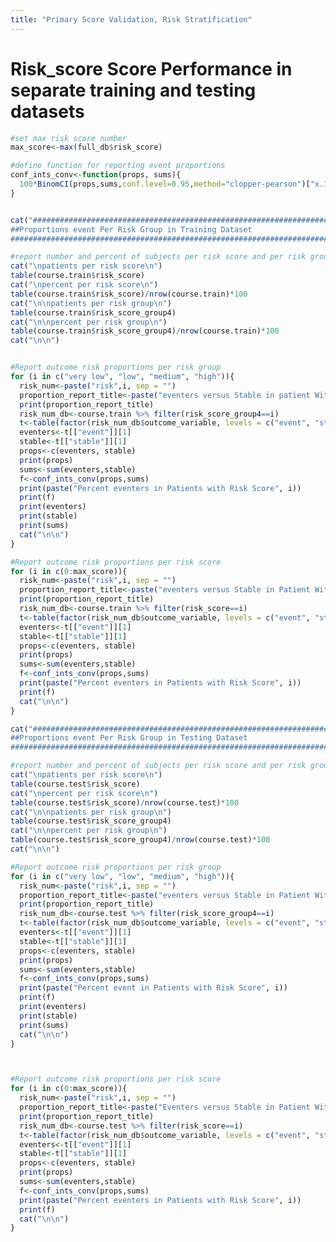 ---
title: "Primary Score Validation, Risk Stratification"
---

# Risk_score Score Performance in separate training and testing datasets


```{r}


#set max risk score number
max_score<-max(full_db$risk_score)

#define function for reporting event proportions
conf_ints_conv<-function(props, sums){
  100*BinomCI(props,sums,conf.level=0.95,method="clopper-pearson")["x.1",]
}


cat("###########################################################################
##Proportions event Per Risk Group in Training Dataset
###########################################################################\n\n")

#report number and percent of subjects per risk score and per risk groups. 
cat("\npatients per risk score\n")
table(course.train$risk_score)
cat("\npercent per risk score\n")
table(course.train$risk_score)/nrow(course.train)*100
cat("\n\npatients per risk group\n")
table(course.train$risk_score_group4)
cat("\n\npercent per risk group\n")
table(course.train$risk_score_group4)/nrow(course.train)*100
cat("\n\n")


#Report outcome risk proportions per risk group
for (i in c("very low", "low", "medium", "high")){
  risk_num<-paste("risk",i, sep = "")
  proportion_report_title<-paste("eventers versus Stable in patient With Risk Group",i)
  print(proportion_report_title)
  risk_num_db<-course.train %>% filter(risk_score_group4==i)
  t<-table(factor(risk_num_db$outcome_variable, levels = c("event", "stable")))
  eventers<-t[["event"]][1]
  stable<-t[["stable"]][1]
  props<-c(eventers, stable)
  print(props)
  sums<-sum(eventers,stable)
  f<-conf_ints_conv(props,sums)
  print(paste("Percent eventers in Patients with Risk Score", i))
  print(f)
  print(eventers)
  print(stable)
  print(sums)
  cat("\n\n")
}

#Report outcome risk proportions per risk score
for (i in c(0:max_score)){
  risk_num<-paste("risk",i, sep = "")
  proportion_report_title<-paste("eventers versus Stable in Patient With Risk Score",i)
  print(proportion_report_title)
  risk_num_db<-course.train %>% filter(risk_score==i)
  t<-table(factor(risk_num_db$outcome_variable, levels = c("event", "stable")))
  eventers<-t[["event"]][1]
  stable<-t[["stable"]][1]
  props<-c(eventers, stable)
  print(props)
  sums<-sum(eventers,stable)
  f<-conf_ints_conv(props,sums)
  print(paste("Percent eventers in Patients with Risk Score", i))
  print(f)
  cat("\n\n")
}

```


```{r}

cat("###########################################################################
##Proportions event Per Risk Group in Testing Dataset
###########################################################################\n\n")

#report number and percent of subjects per risk score and per risk groups. 
cat("\npatients per risk score\n")
table(course.test$risk_score)
cat("\npercent per risk score\n")
table(course.test$risk_score)/nrow(course.test)*100
cat("\n\npatients per risk group\n")
table(course.test$risk_score_group4)
cat("\n\npercent per risk group\n")
table(course.test$risk_score_group4)/nrow(course.test)*100
cat("\n\n")

#Report outcome risk proportions per risk group
for (i in c("very low", "low", "medium", "high")){
  risk_num<-paste("risk",i, sep = "")
  proportion_report_title<-paste("eventers versus Stable in Patient With Risk Group",i)
  print(proportion_report_title)
  risk_num_db<-course.test %>% filter(risk_score_group4==i)
  t<-table(factor(risk_num_db$outcome_variable, levels = c("event", "stable")))
  eventers<-t[["event"]][1]
  stable<-t[["stable"]][1]
  props<-c(eventers, stable)
  print(props)
  sums<-sum(eventers,stable)
  f<-conf_ints_conv(props,sums)
  print(paste("Percent event in Patients with Risk Score", i))
  print(f)
  print(eventers)
  print(stable)
  print(sums)
  cat("\n\n")
}



#Report outcome risk proportions per risk score
for (i in c(0:max_score)){
  risk_num<-paste("risk",i, sep = "")
  proportion_report_title<-paste("Eventers versus Stable in Patient With Risk Score",i)
  print(proportion_report_title)
  risk_num_db<-course.test %>% filter(risk_score==i)
  t<-table(factor(risk_num_db$outcome_variable, levels = c("event", "stable")))
  eventers<-t[["event"]][1]
  stable<-t[["stable"]][1]
  props<-c(eventers, stable)
  print(props)
  sums<-sum(eventers,stable)
  f<-conf_ints_conv(props,sums)
  print(paste("Percent eventers in Patients with Risk Score", i))
  print(f)
  cat("\n\n")
}


```

